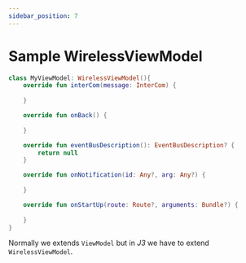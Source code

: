 ```yaml
---
sidebar_position: 7
---
```


# Sample WirelessViewModel

```kotlin
class MyViewModel: WirelessViewModel(){
    override fun interCom(message: InterCom) {
        
    }

    override fun onBack() {
        
    }

    override fun eventBusDescription(): EventBusDescription? {
        return null
    }

    override fun onNotification(id: Any?, arg: Any?) {
        
    }

    override fun onStartUp(route: Route?, arguments: Bundle?) {
        
    }
}
```

Normally we extends `ViewModel` but in *J3* we have to extend `WirelessViewModel`.